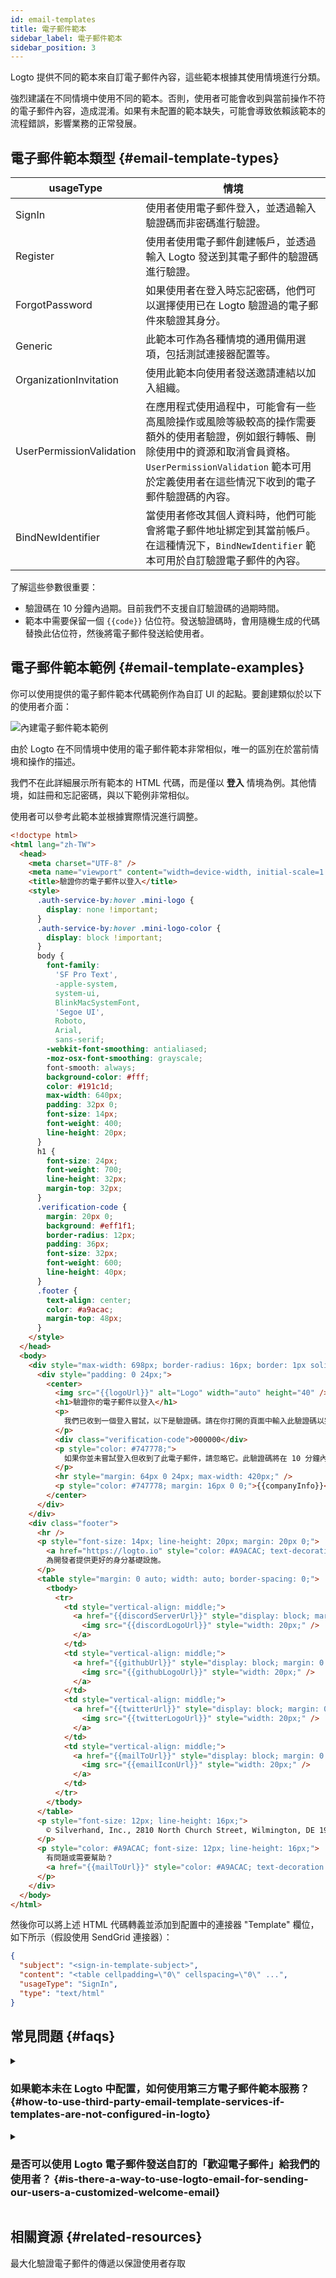 ```yaml
---
id: email-templates
title: 電子郵件範本
sidebar_label: 電子郵件範本
sidebar_position: 3
---
```



Logto 提供不同的範本來自訂電子郵件內容，這些範本根據其使用情境進行分類。

強烈建議在不同情境中使用不同的範本。否則，使用者可能會收到與當前操作不符的電子郵件內容，造成混淆。如果有未配置的範本缺失，可能會導致依賴該範本的流程錯誤，影響業務的正常發展。

## 電子郵件範本類型 \{#email-template-types}

| usageType                | 情境                                                                                                                                                                                                                        |
| ------------------------ | --------------------------------------------------------------------------------------------------------------------------------------------------------------------------------------------------------------------------- |
| SignIn                   | 使用者使用電子郵件登入，並透過輸入驗證碼而非密碼進行驗證。                                                                                                                                                                  |
| Register                 | 使用者使用電子郵件創建帳戶，並透過輸入 Logto 發送到其電子郵件的驗證碼進行驗證。                                                                                                                                             |
| ForgotPassword           | 如果使用者在登入時忘記密碼，他們可以選擇使用已在 Logto 驗證過的電子郵件來驗證其身分。                                                                                                                                       |
| Generic                  | 此範本可作為各種情境的通用備用選項，包括測試連接器配置等。                                                                                                                                                                  |
| OrganizationInvitation   | 使用此範本向使用者發送邀請連結以加入組織。                                                                                                                                                                                  |
| UserPermissionValidation | 在應用程式使用過程中，可能會有一些高風險操作或風險等級較高的操作需要額外的使用者驗證，例如銀行轉帳、刪除使用中的資源和取消會員資格。`UserPermissionValidation` 範本可用於定義使用者在這些情況下收到的電子郵件驗證碼的內容。 |
| BindNewIdentifier        | 當使用者修改其個人資料時，他們可能會將電子郵件地址綁定到其當前帳戶。在這種情況下，`BindNewIdentifier` 範本可用於自訂驗證電子郵件的內容。                                                                                    |

了解這些參數很重要：

- 驗證碼在 10 分鐘內過期。目前我們不支援自訂驗證碼的過期時間。
- 範本中需要保留一個 `{{code}}` 佔位符。發送驗證碼時，會用隨機生成的代碼替換此佔位符，然後將電子郵件發送給使用者。

## 電子郵件範本範例 \{#email-template-examples}

你可以使用提供的電子郵件範本代碼範例作為自訂 UI 的起點。要創建類似於以下的使用者介面：

<img src={builtInEmailTemplateSampleImage} alt="內建電子郵件範本範例" />

由於 Logto 在不同情境中使用的電子郵件範本非常相似，唯一的區別在於當前情境和操作的描述。

我們不在此詳細展示所有範本的 HTML 代碼，而是僅以 **登入** 情境為例。其他情境，如註冊和忘記密碼，與以下範例非常相似。

使用者可以參考此範本並根據實際情況進行調整。

```html
<!doctype html>
<html lang="zh-TW">
  <head>
    <meta charset="UTF-8" />
    <meta name="viewport" content="width=device-width, initial-scale=1.0" />
    <title>驗證你的電子郵件以登入</title>
    <style>
      .auth-service-by:hover .mini-logo {
        display: none !important;
      }
      .auth-service-by:hover .mini-logo-color {
        display: block !important;
      }
      body {
        font-family:
          'SF Pro Text',
          -apple-system,
          system-ui,
          BlinkMacSystemFont,
          'Segoe UI',
          Roboto,
          Arial,
          sans-serif;
        -webkit-font-smoothing: antialiased;
        -moz-osx-font-smoothing: grayscale;
        font-smooth: always;
        background-color: #fff;
        color: #191c1d;
        max-width: 640px;
        padding: 32px 0;
        font-size: 14px;
        font-weight: 400;
        line-height: 20px;
      }
      h1 {
        font-size: 24px;
        font-weight: 700;
        line-height: 32px;
        margin-top: 32px;
      }
      .verification-code {
        margin: 20px 0;
        background: #eff1f1;
        border-radius: 12px;
        padding: 36px;
        font-size: 32px;
        font-weight: 600;
        line-height: 40px;
      }
      .footer {
        text-align: center;
        color: #a9acac;
        margin-top: 48px;
      }
    </style>
  </head>
  <body>
    <div style="max-width: 698px; border-radius: 16px; border: 1px solid #E0E3E3;">
      <div style="padding: 0 24px;">
        <center>
          <img src="{{logoUrl}}" alt="Logo" width="auto" height="40" />
          <h1>驗證你的電子郵件以登入</h1>
          <p>
            我們已收到一個登入嘗試，以下是驗證碼。請在你打開的頁面中輸入此驗證碼以完成登入流程。
          </p>
          <div class="verification-code">000000</div>
          <p style="color: #747778;">
            如果你並未嘗試登入但收到了此電子郵件，請忽略它。此驗證碼將在 10 分鐘內保持有效。
          </p>
          <hr style="margin: 64px 0 24px; max-width: 420px;" />
          <p style="color: #747778; margin: 16px 0 0;">{{companyInfo}}</p>
        </center>
      </div>
    </div>
    <div class="footer">
      <hr />
      <p style="font-size: 14px; line-height: 20px; margin: 20px 0;">
        <a href="https://logto.io" style="color: #A9ACAC; text-decoration: underline;">Logto</a>：
        為開發者提供更好的身分基礎設施。
      </p>
      <table style="margin: 0 auto; width: auto; border-spacing: 0;">
        <tbody>
          <tr>
            <td style="vertical-align: middle;">
              <a href="{{discordServerUrl}}" style="display: block; margin: 0 12px;">
                <img src="{{discordLogoUrl}}" style="width: 20px;" />
              </a>
            </td>
            <td style="vertical-align: middle;">
              <a href="{{githubUrl}}" style="display: block; margin: 0 12px;">
                <img src="{{githubLogoUrl}}" style="width: 20px;" />
              </a>
            </td>
            <td style="vertical-align: middle;">
              <a href="{{twitterUrl}}" style="display: block; margin: 0 12px;">
                <img src="{{twitterLogoUrl}}" style="width: 20px;" />
              </a>
            </td>
            <td style="vertical-align: middle;">
              <a href="{{mailToUrl}}" style="display: block; margin: 0 12px;">
                <img src="{{emailIconUrl}}" style="width: 20px;" />
              </a>
            </td>
          </tr>
        </tbody>
      </table>
      <p style="font-size: 12px; line-height: 16px;">
        © Silverhand, Inc., 2810 North Church Street, Wilmington, DE 19802
      </p>
      <p style="color: #A9ACAC; font-size: 12px; line-height: 16px;">
        有問題或需要幫助？
        <a href="{{mailToUrl}}" style="color: #A9ACAC; text-decoration: underline;">聯絡我們</a>
      </p>
    </div>
  </body>
</html>
```

然後你可以將上述 HTML 代碼轉義並添加到配置中的連接器 "Template" 欄位，如下所示（假設使用 SendGrid 連接器）：

```json
{
  "subject": "<sign-in-template-subject>",
  "content": "<table cellpadding=\"0\" cellspacing=\"0\" ...",
  "usageType": "SignIn",
  "type": "text/html"
}
```

## 常見問題 \{#faqs}

<details>
<summary>

### 如果範本未在 Logto 中配置，如何使用第三方電子郵件範本服務？ \{#how-to-use-third-party-email-template-services-if-templates-are-not-configured-in-logto}

</summary>

你可以為自己的網路服務新增一個端點來發送電子郵件，然後使用 [Logto HTTP 電子郵件連接器](/integrations/http-email) 來調用你維護的端點。

這樣可以讓你在自己的伺服器上處理電子郵件範本邏輯。

</details>

<details>
<summary>

### 是否可以使用 Logto 電子郵件發送自訂的「歡迎電子郵件」給我們的使用者？ \{#is-there-a-way-to-use-logto-email-for-sending-our-users-a-customized-welcome-email}

</summary>

我們提供 [Webhook](/developers/webhooks) 功能。你可以實作自己的 API 端點來接收 Logto Webhook 發送的 `User.Created` 事件，並在 webhook 處理器中新增邏輯以發送自訂的歡迎電子郵件。

Logto 電子郵件連接器僅提供與驗證流程相關事件的電子郵件通知。歡迎電子郵件屬於業務需求，電子郵件連接器不原生支援此功能，但可以透過 Webhooks 實現。

</details>

## 相關資源 \{#related-resources}

<Url href="https://blog.logto.io/verification-email-delivery">
  最大化驗證電子郵件的傳遞以保證使用者存取
</Url>
